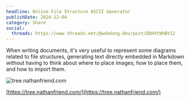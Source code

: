 ```yaml
---
headline: Online File Structure ASCII Generator
publishDate: 2024-12-04
category: Share
social:
  threads: https://www.threads.net/@webdong.dev/post/DDHVtWhBV12
---
```


When writing documents, it's very useful to represent some diagrams related to file structures, generating text directly embedded in Markdown without having to think about where to place images, how to place them, and how to import them.

![tree.nathanfriend.com](nathanfriend-tree.png)

[https://tree.nathanfriend.com/](https://tree.nathanfriend.com/)
